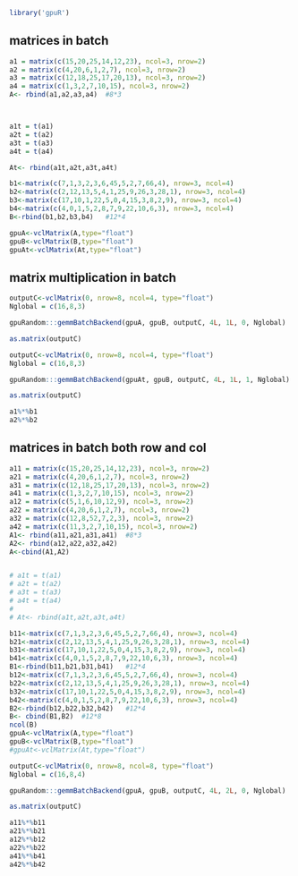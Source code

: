 <!--
%\VignetteEngine{knitr::knitr}
%\VignetteIndexEntry{gemmBatch}
-->


```r
library('gpuR')
```

## matrices in batch

```r
a1 = matrix(c(15,20,25,14,12,23), ncol=3, nrow=2)
a2 = matrix(c(4,20,6,1,2,7), ncol=3, nrow=2)
a3 = matrix(c(12,18,25,17,20,13), ncol=3, nrow=2)
a4 = matrix(c(1,3,2,7,10,15), ncol=3, nrow=2)
A<- rbind(a1,a2,a3,a4)  #8*3



a1t = t(a1)
a2t = t(a2)
a3t = t(a3)
a4t = t(a4)

At<- rbind(a1t,a2t,a3t,a4t) 

b1<-matrix(c(7,1,3,2,3,6,45,5,2,7,66,4), nrow=3, ncol=4)
b2<-matrix(c(2,12,13,5,4,1,25,9,26,3,28,1), nrow=3, ncol=4)
b3<-matrix(c(17,10,1,22,5,0,4,15,3,8,2,9), nrow=3, ncol=4)
b4<-matrix(c(4,0,1,5,2,8,7,9,22,10,6,3), nrow=3, ncol=4)
B<-rbind(b1,b2,b3,b4)   #12*4

gpuA<-vclMatrix(A,type="float")
gpuB<-vclMatrix(B,type="float")
gpuAt<-vclMatrix(At,type="float")
```

## matrix multiplication in batch

```r
outputC<-vclMatrix(0, nrow=8, ncol=4, type="float")
Nglobal = c(16,8,3) 

gpuRandom:::gemmBatchBackend(gpuA, gpuB, outputC, 4L, 1L, 0, Nglobal)

as.matrix(outputC)

```
```r
outputC<-vclMatrix(0, nrow=8, ncol=4, type="float")
Nglobal = c(16,8,3) 

gpuRandom:::gemmBatchBackend(gpuAt, gpuB, outputC, 4L, 1L, 1, Nglobal)

as.matrix(outputC)

a1%*%b1
a2%*%b2

```



## matrices in batch both row and col

```r
a11 = matrix(c(15,20,25,14,12,23), ncol=3, nrow=2)
a21 = matrix(c(4,20,6,1,2,7), ncol=3, nrow=2)
a31 = matrix(c(12,18,25,17,20,13), ncol=3, nrow=2)
a41 = matrix(c(1,3,2,7,10,15), ncol=3, nrow=2)
a12 = matrix(c(5,1,6,10,12,9), ncol=3, nrow=2)
a22 = matrix(c(4,20,6,1,2,7), ncol=3, nrow=2)
a32 = matrix(c(12,8,52,7,2,3), ncol=3, nrow=2)
a42 = matrix(c(11,3,2,7,10,15), ncol=3, nrow=2)
A1<- rbind(a11,a21,a31,a41)  #8*3
A2<- rbind(a12,a22,a32,a42)
A<-cbind(A1,A2)


# a1t = t(a1)
# a2t = t(a2)
# a3t = t(a3)
# a4t = t(a4)
# 
# At<- rbind(a1t,a2t,a3t,a4t) 

b11<-matrix(c(7,1,3,2,3,6,45,5,2,7,66,4), nrow=3, ncol=4)
b21<-matrix(c(2,12,13,5,4,1,25,9,26,3,28,1), nrow=3, ncol=4)
b31<-matrix(c(17,10,1,22,5,0,4,15,3,8,2,9), nrow=3, ncol=4)
b41<-matrix(c(4,0,1,5,2,8,7,9,22,10,6,3), nrow=3, ncol=4)
B1<-rbind(b11,b21,b31,b41)   #12*4
b12<-matrix(c(7,1,3,2,3,6,45,5,2,7,66,4), nrow=3, ncol=4)
b22<-matrix(c(2,12,13,5,4,1,25,9,26,3,28,1), nrow=3, ncol=4)
b32<-matrix(c(17,10,1,22,5,0,4,15,3,8,2,9), nrow=3, ncol=4)
b42<-matrix(c(4,0,1,5,2,8,7,9,22,10,6,3), nrow=3, ncol=4)
B2<-rbind(b12,b22,b32,b42)   #12*4
B<- cbind(B1,B2)  #12*8
ncol(B)
gpuA<-vclMatrix(A,type="float")
gpuB<-vclMatrix(B,type="float")
#gpuAt<-vclMatrix(At,type="float")
```


```r
outputC<-vclMatrix(0, nrow=8, ncol=8, type="float")
Nglobal = c(16,8,4) 

gpuRandom:::gemmBatchBackend(gpuA, gpuB, outputC, 4L, 2L, 0, Nglobal)

as.matrix(outputC)

a11%*%b11
a21%*%b21
a12%*%b12
a22%*%b22
a41%*%b41
a42%*%b42
```







